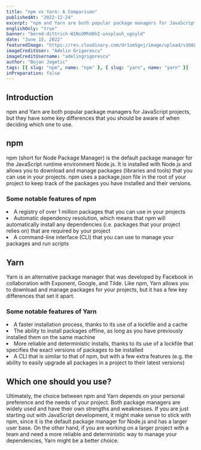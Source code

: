 ```yaml
---
title: "npm vs Yarn: A Comparison"
publishedAt: "2022-12-24"
excerpt: "npm and Yarn are both popular package managers for JavaScript projects, but they have some key differences that you should be aware of when deciding which one to use."
englishOnly: "true"
banner: "bernd-dittrich-W1NsOMhU8hI-unsplash_ugoyld"
date: "June 15, 2022"
featuredImage: "https://res.cloudinary.com/dr1sm5gnj/image/upload/v1668806826/igutech/blogs/adelin-grigorescu-_qu8-6ktD0k-unsplash_pvre2y.jpg"
imageCreditUser: "Adelin Grigorescu"
imageCreditUsername: "adelingrigorescu"
author: "Bojan Jagetic"
tags: [{ slug: "npm", name: "npm" }, { slug: "yarn", name: "yarn" }]
inPreparation: false
---
```


## Introduction
<Link href='npmjs.com'>npm</Link> and <Link href='https://yarnpkg.com/'>Yarn</Link> are both popular package managers for JavaScript projects, but they have some key differences that you should be aware of when deciding which one to use.

## npm

npm (short for Node Package Manager) is the default package manager for the JavaScript runtime environment Node.js. It is installed with Node.js and allows you to download and manage packages (libraries and tools) that you can use in your projects. npm uses a package.json file in the root of your project to keep track of the packages you have installed and their versions.

### Some notable features of npm

<LgList>
    <li>A registry of over 1 million packages that you can use in your projects</li>
    <li>Automatic dependency resolution, which means that npm will automatically install any dependencies (i.e. packages that your project relies on) that are required by your project</li>
    <li>A command-line interface (CLI) that you can use to manage your packages and run scripts</li>
</LgList>

## Yarn
Yarn is an alternative package manager that was developed by Facebook in collaboration with Exponent, Google, and Tilde. Like npm, Yarn allows you to download and manage packages for your projects, but it has a few key differences that set it apart.

### Some notable features of Yarn

<LgList>
    <li>A faster installation process, thanks to its use of a lockfile and a cache</li>
    <li>The ability to install packages offline, as long as you have previously installed them on the same machine</li>
    <li>More reliable and deterministic installs, thanks to its use of a lockfile that specifies the exact versions of packages to be installed</li>
    <li>A CLI that is similar to that of npm, but with a few extra features (e.g. the ability to easily upgrade all packages in a project to their latest versions)</li>
</LgList>

## Which one should you use?

Ultimately, the choice between npm and Yarn depends on your personal preference and the needs of your project. Both package managers are widely used and have their own strengths and weaknesses. If you are just starting out with JavaScript development, it might make sense to stick with npm, since it is the default package manager for Node.js and has a larger user base. On the other hand, if you are working on a larger project with a team and need a more reliable and deterministic way to manage your dependencies, Yarn might be a better choice.